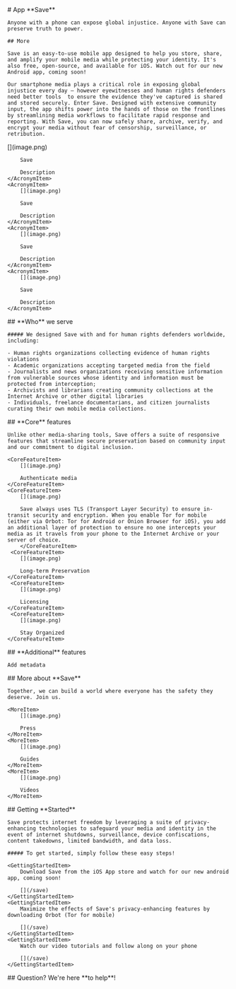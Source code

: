 
<HeaderSection>
    # App **Save**

    Anyone with a phone can expose global injustice. Anyone with Save can preserve truth to power.

    ## More

    Save is an easy-to-use mobile app designed to help you store, share, and amplify your mobile media while protecting your identity. It's also free, open-source, and available for iOS. Watch out for our new Android app, coming soon!

    Our smartphone media plays a critical role in exposing global injustice every day — however eyewitnesses and human rights defenders need better tools  to ensure the evidence they've captured is shared and stored securely. Enter Save. Designed with extensive community input, the app shifts power into the hands of those on the frontlines by streamlining media workflows to facilitate rapid response and reporting. With Save, you can now safely share, archive, verify, and encrypt your media without fear of censorship, surveillance, or retribution.

</HeaderSection>
<AcronymSection>
    <AcronymItem>
        [](image.png)

        Save

        Description
    </AcronymItem>
    <AcronymItem>
        [](image.png)

        Save

        Description
    </AcronymItem>
    <AcronymItem>
        [](image.png)

        Save

        Description
    </AcronymItem>
    <AcronymItem>
        [](image.png)

        Save

        Description
    </AcronymItem>

</AcronymSection>
<ServeSection>
    ## **Who** we serve

    ##### We designed Save with and for human rights defenders worldwide, including:

    - Human rights organizations collecting evidence of human rights violations
    - Academic organizations accepting targeted media from the field
    - Journalists and news organizations receiving sensitive information from vulnerable sources whose identity and information must be protected from interception;
    - Archivists and librarians creating community collections at the Internet Archive or other digital libraries
    - Individuals, freelance documentarians, and citizen journalists curating their own mobile media collections.

</ServeSection>
<CoreFeaturesSection>
    ## **Core** features

    Unlike other media-sharing tools, Save offers a suite of responsive features that streamline secure preservation based on community input and our commitment to digital inclusion.

    <CoreFeatureItem>
        [](image.png)

        Authenticate media
    </CoreFeatureItem>
    <CoreFeatureItem>
        [](image.png)

        Save always uses TLS (Transport Layer Security) to ensure in-transit security and encryption. When you enable Tor for mobile (either via Orbot: Tor for Android or Onion Browser for iOS), you add an additional layer of protection to ensure no one intercepts your media as it travels from your phone to the Internet Archive or your server of choice.
        </CoreFeatureItem>
     <CoreFeatureItem>
        [](image.png)

        Long-term Preservation
    </CoreFeatureItem>
     <CoreFeatureItem>
        [](image.png)

        Licensing
    </CoreFeatureItem>
     <CoreFeatureItem>
        [](image.png)

        Stay Organized
    </CoreFeatureItem>

</CoreFeaturesSection>
<AdditionalFeaturesSection>
    ## **Additional** features

    Add metadata

</AdditionalFeaturesSection>

<MoreSection>
    ## More about **Save**

    Together, we can build a world where everyone has the safety they deserve. Join us.

    <MoreItem>
        [](image.png)

        Press
    </MoreItem>
    <MoreItem>
        [](image.png)

        Guides
    </MoreItem>
    <MoreItem>
        [](image.png)

        Videos
    </MoreItem>

</MoreSection>
<GettingStartedSection>
    ## Getting **Started**

    Save protects internet freedom by leveraging a suite of privacy-enhancing technologies to safeguard your media and identity in the event of internet shutdowns, surveillance, device confiscations, content takedowns, limited bandwidth, and data loss.

    ##### To get started, simply follow these easy steps!

    <GettingStartedItem>
        Download Save from the iOS App store and watch for our new android app, coming soon!

        [](/save)
    </GettingStartedItem>
    <GettingStartedItem>
        Maximize the effects of Save's privacy-enhancing features by downloading Orbot (Tor for mobile)

        [](/save)
    </GettingStartedItem>
    <GettingStartedItem>
        Watch our video tutorials and follow along on your phone

        [](/save)
    </GettingStartedItem>

</GettingStartedSection>
<RoleSection>
    ## Question? We're here **to help**!
</RoleSection>
